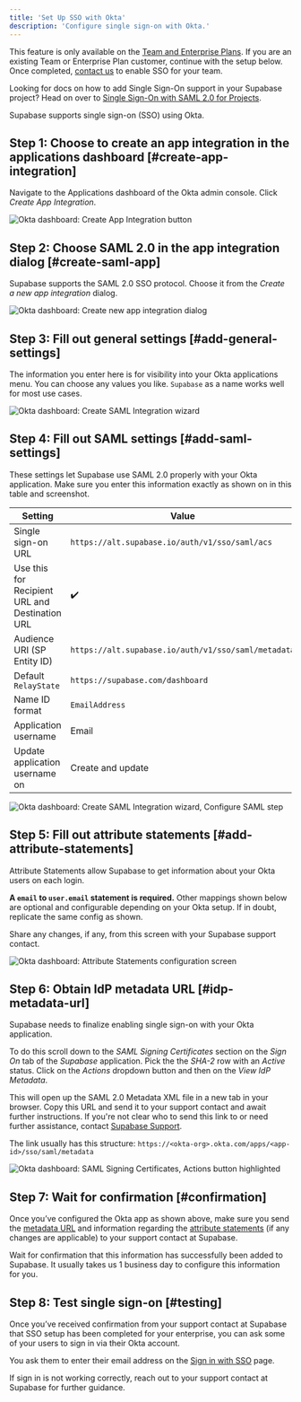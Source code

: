 ```yaml
---
title: 'Set Up SSO with Okta'
description: 'Configure single sign-on with Okta.'
---
```


<Admonition type="note">

This feature is only available on the [Team and Enterprise Plans](https://supabase.com/pricing). If you are an existing Team or Enterprise Plan customer, continue with the setup below. Once completed, [contact us](https://supabase.com/dashboard/support/new?category=Login_issues&subject=Enquiry%20about%20setting%20up%20SSO&message=I%20would%20like%20to%20set%20up%20SAML%20SSO%20for%20my%20team%20and%20have%20followed%20https://supabase.com/docs/guides/platform/sso%20and%20configured%20my%20provider%20%0A%0APlease%20attach%20the%20IDP%20metadata%20in%20the%20attachments%20below) to enable SSO for your team.

</Admonition>

<Admonition type="tip">

Looking for docs on how to add Single Sign-On support in your Supabase project? Head on over to [Single Sign-On with SAML 2.0 for Projects](/docs/guides/auth/enterprise-sso/auth-sso-saml).

</Admonition>

Supabase supports single sign-on (SSO) using Okta.

## Step 1: Choose to create an app integration in the applications dashboard [#create-app-integration]

Navigate to the Applications dashboard of the Okta admin console. Click _Create App Integration_.

![Okta dashboard: Create App Integration button](/docs/img/sso-okta-step-01.png)

## Step 2: Choose SAML 2.0 in the app integration dialog [#create-saml-app]

Supabase supports the SAML 2.0 SSO protocol. Choose it from the _Create a new app integration_ dialog.

![Okta dashboard: Create new app integration dialog](/docs/img/sso-okta-step-02.png)

## Step 3: Fill out general settings [#add-general-settings]

The information you enter here is for visibility into your Okta applications menu. You can choose any values you like. `Supabase` as a name works well for most use cases.

![Okta dashboard: Create SAML Integration wizard](/docs/img/sso-okta-step-03.png)

## Step 4: Fill out SAML settings [#add-saml-settings]

These settings let Supabase use SAML 2.0 properly with your Okta application. Make sure you enter this information exactly as shown on in this table and screenshot.

| Setting                                        | Value                                               |
| ---------------------------------------------- | --------------------------------------------------- |
| Single sign-on URL                             | `https://alt.supabase.io/auth/v1/sso/saml/acs`      |
| Use this for Recipient URL and Destination URL | ✔️                                                  |
| Audience URI (SP Entity ID)                    | `https://alt.supabase.io/auth/v1/sso/saml/metadata` |
| Default `RelayState`                           | `https://supabase.com/dashboard`                    |
| Name ID format                                 | `EmailAddress`                                      |
| Application username                           | Email                                               |
| Update application username on                 | Create and update                                   |

![Okta dashboard: Create SAML Integration wizard, Configure SAML step](/docs/img/sso-okta-step-04.png)

## Step 5: Fill out attribute statements [#add-attribute-statements]

Attribute Statements allow Supabase to get information about your Okta users on each login.

**A `email` to `user.email` statement is required.** Other mappings shown below are optional and configurable depending on your Okta setup. If in doubt, replicate the same config as shown.

Share any changes, if any, from this screen with your Supabase support contact.

![Okta dashboard: Attribute Statements configuration screen](/docs/img/sso-okta-step-05.png)

## Step 6: Obtain IdP metadata URL [#idp-metadata-url]

Supabase needs to finalize enabling single sign-on with your Okta application.

To do this scroll down to the _SAML Signing Certificates_ section on the _Sign On_ tab of the _Supabase_ application. Pick the the _SHA-2_ row with an _Active_ status. Click on the _Actions_ dropdown button and then on the _View IdP Metadata_.

This will open up the SAML 2.0 Metadata XML file in a new tab in your browser. Copy this URL and send it to your support contact and await further instructions. If you're not clear who to send this link to or need further assistance, contact [Supabase Support](https://supabase.help).

The link usually has this structure: `https://<okta-org>.okta.com/apps/<app-id>/sso/saml/metadata`

![Okta dashboard: SAML Signing Certificates, Actions button highlighted](/docs/img/sso-okta-step-06.png)

## Step 7: Wait for confirmation [#confirmation]

Once you’ve configured the Okta app as shown above, make sure you send the [metadata URL](#idp-metadata-url) and information regarding the [attribute statements](#add-attribute-statements) (if any changes are applicable) to your support contact at Supabase.

Wait for confirmation that this information has successfully been added to Supabase. It usually takes us 1 business day to configure this information for you.

## Step 8: Test single sign-on [#testing]

Once you’ve received confirmation from your support contact at Supabase that SSO setup has been completed for your enterprise, you can ask some of your users to sign in via their Okta account.

You ask them to enter their email address on the [Sign in with SSO](https://supabase.com/dashboard/sign-in-sso) page.

If sign in is not working correctly, reach out to your support contact at Supabase for further guidance.
